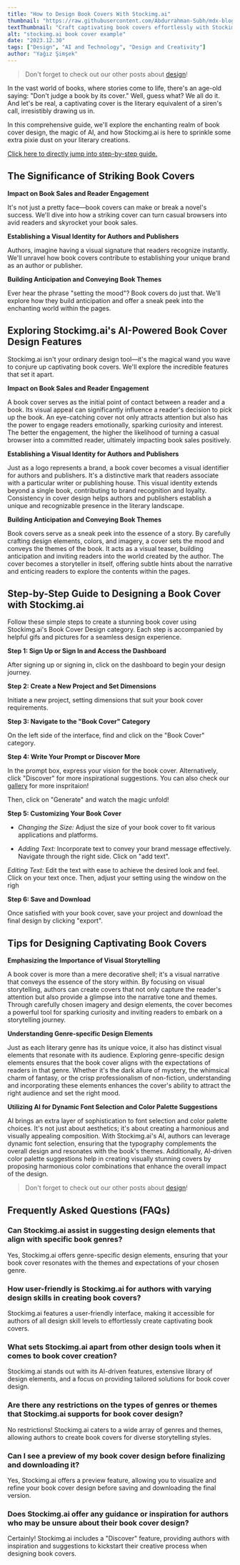 ```yaml
---
title: "How to Design Book Covers With Stockimg.ai"
thumbnail: "https://raw.githubusercontent.com/Abdurrahman-Subh/mdx-blog/main/images/26-book.png"
textThumbnail: "Craft captivating book covers effortlessly with Stockimg.ai! Explore AI-powered design features, dynamic font selection, and genre-specific elements. Elevate your authorial visual identity and enthrall readers with unique and enchanting book covers. Unveil the magic of Stockimg.ai's Book Cover Design category for a captivating storytelling journey."
alt: "stockimg.ai book cover example"
date: "2023.12.30"
tags: ["Design", "AI and Technology", "Design and Creativity"]
author: "Yağız Şimşek"
---
```


<CustomImage
    src="https://raw.githubusercontent.com/Abdurrahman-Subh/mdx-blog/main/images/26-book.png"
    alt="stockimg.ai book cover example"
/>
> Don't forget to check out our other posts about [design](https://stockimg.ai/blog/design)!

In the vast world of books, where stories come to life, there's an age-old saying: "Don't judge a book by its cover." Well, guess what? We all do it. And let's be real, a captivating cover is the literary equivalent of a siren's call, irresistibly drawing us in. 

In this comprehensive guide, we'll explore the enchanting realm of book cover design, the magic of AI, and how Stockimg.ai is here to sprinkle some extra pixie dust on your literary creations.

[Click here to directly jump into step-by-step guide.](https://stockimg.ai/blog/logo-design/how-to-design-book-covers-with-stockimg#step-by-step-guide-to-designing-a-book-cover-with-stockimgai)

## The Significance of Striking Book Covers

**Impact on Book Sales and Reader Engagement**

It's not just a pretty face—book covers can make or break a novel's success. We'll dive into how a striking cover can turn casual browsers into avid readers and skyrocket your book sales.

**Establishing a Visual Identity for Authors and Publishers**

Authors, imagine having a visual signature that readers recognize instantly. We'll unravel how book covers contribute to establishing your unique brand as an author or publisher.

**Building Anticipation and Conveying Book Themes**

Ever hear the phrase "setting the mood"? Book covers do just that. We'll explore how they build anticipation and offer a sneak peek into the enchanting world within the pages.

## Exploring Stockimg.ai's AI-Powered Book Cover Design Features

Stockimg.ai isn't your ordinary design tool—it's the magical wand you wave to conjure up captivating book covers. We'll explore the incredible features that set it apart.

**Impact on Book Sales and Reader Engagement**

A book cover serves as the initial point of contact between a reader and a book. Its visual appeal can significantly influence a reader's decision to pick up the book. An eye-catching cover not only attracts attention but also has the power to engage readers emotionally, sparking curiosity and interest. The better the engagement, the higher the likelihood of turning a casual browser into a committed reader, ultimately impacting book sales positively.

**Establishing a Visual Identity for Authors and Publishers**

Just as a logo represents a brand, a book cover becomes a visual identifier for authors and publishers. It's a distinctive mark that readers associate with a particular writer or publishing house. This visual identity extends beyond a single book, contributing to brand recognition and loyalty. Consistency in cover design helps authors and publishers establish a unique and recognizable presence in the literary landscape.

**Building Anticipation and Conveying Book Themes**

Book covers serve as a sneak peek into the essence of a story. By carefully crafting design elements, colors, and imagery, a cover sets the mood and conveys the themes of the book. It acts as a visual teaser, building anticipation and inviting readers into the world created by the author. The cover becomes a storyteller in itself, offering subtle hints about the narrative and enticing readers to explore the contents within the pages.


## Step-by-Step Guide to Designing a Book Cover with Stockimg.ai

Follow these simple steps to create a stunning book cover using Stockimg.ai's Book Cover Design category. Each step is accompanied by helpful gifs and pictures for a seamless design experience.

**Step 1: Sign Up or Sign In and Access the Dashboard**

<CustomImage
    src="https://raw.githubusercontent.com/Abdurrahman-Subh/mdx-blog/main/images/stockimg-home.png"
    alt="dashboard"
/>

After signing up or signing in, click on the dashboard to begin your design journey.

**Step 2: Create a New Project and Set Dimensions**

<CustomImage
    src="https://raw.githubusercontent.com/Abdurrahman-Subh/mdx-blog/main/images/stockimg-dashboard.png"
    alt="creating a new project"
/>

Initiate a new project, setting dimensions that suit your book cover requirements.

**Step 3: Navigate to the "Book Cover" Category**

<CustomImage
    src="https://raw.githubusercontent.com/Abdurrahman-Subh/mdx-blog/main/images/stockimg-canvas-bc.png"
    alt="navigating"
/>

On the left side of the interface, find and click on the "Book Cover" category.

**Step 4: Write Your Prompt or Discover More**

<CustomImage
    src="https://raw.githubusercontent.com/Abdurrahman-Subh/mdx-blog/main/images/stockimg-canvas-bc2.png"
    alt="writing prompts"
/>

In the prompt box, express your vision for the book cover. Alternatively, click "Discover" for more inspirational suggestions. You can also check our [gallery](https://stockimg.ai/gallery) for more inspritaion! 

Then, click on "Generate" and watch the magic unfold!

**Step 5: Customizing Your Book Cover**

- *Changing the Size:* Adjust the size of your book cover to fit various applications and platforms.

<CustomImage
    src="https://raw.githubusercontent.com/Abdurrahman-Subh/mdx-blog/main/images/stockimg-edit-bc1.gif"
    alt="changing the size"
/>

- *Adding Text:* Incorporate text to convey your brand message effectively. Navigate through the right side. Click on "add text".

<CustomImage
    src="https://raw.githubusercontent.com/Abdurrahman-Subh/mdx-blog/main/images/stockimg-add-text-bc.gif"
    alt="designer designing"
/>

*Editing Text:* Edit the text with ease to achieve the desired look and feel. Click on your text once. Then, adjust your setting using the window on the righ
<CustomImage
    src="https://raw.githubusercontent.com/Abdurrahman-Subh/mdx-blog/main/images/stockimg-edit-text-bc.gif"
    alt="designer designing"
/>

**Step 6: Save and Download**

<CustomImage
    src="https://raw.githubusercontent.com/Abdurrahman-Subh/mdx-blog/main/images/stockimg-save-bc.gif"
    alt="saving"
/>

Once satisfied with your book cover, save your project and download the final design by clicking "export".

## Tips for Designing Captivating Book Covers

**Emphasizing the Importance of Visual Storytelling**

A book cover is more than a mere decorative shell; it's a visual narrative that conveys the essence of the story within. By focusing on visual storytelling, authors can create covers that not only capture the reader's attention but also provide a glimpse into the narrative tone and themes. Through carefully chosen imagery and design elements, the cover becomes a powerful tool for sparking curiosity and inviting readers to embark on a storytelling journey.

**Understanding Genre-specific Design Elements**

Just as each literary genre has its unique voice, it also has distinct visual elements that resonate with its audience. Exploring genre-specific design elements ensures that the book cover aligns with the expectations of readers in that genre. Whether it's the dark allure of mystery, the whimsical charm of fantasy, or the crisp professionalism of non-fiction, understanding and incorporating these elements enhances the cover's ability to attract the right audience and set the right mood.

**Utilizing AI for Dynamic Font Selection and Color Palette Suggestions**

AI brings an extra layer of sophistication to font selection and color palette choices. It's not just about aesthetics; it's about creating a harmonious and visually appealing composition. With Stockimg.ai's AI, authors can leverage dynamic font selection, ensuring that the typography complements the overall design and resonates with the book's themes. Additionally, AI-driven color palette suggestions help in creating visually stunning covers by proposing harmonious color combinations that enhance the overall impact of the design.

> Don't forget to check out our other posts about [design](https://stockimg.ai/blog/design)!

## Frequently Asked Questions (FAQs)

### Can Stockimg.ai assist in suggesting design elements that align with specific book genres?

Yes, Stockimg.ai offers genre-specific design elements, ensuring that your book cover resonates with the themes and expectations of your chosen genre.

### How user-friendly is Stockimg.ai for authors with varying design skills in creating book covers?

Stockimg.ai features a user-friendly interface, making it accessible for authors of all design skill levels to effortlessly create captivating book covers.

### What sets Stockimg.ai apart from other design tools when it comes to book cover creation?

Stockimg.ai stands out with its AI-driven features, extensive library of design elements, and a focus on providing tailored solutions for book cover design.

### Are there any restrictions on the types of genres or themes that Stockimg.ai supports for book cover design?

No restrictions! Stockimg.ai caters to a wide array of genres and themes, allowing authors to create book covers for diverse storytelling styles.

### Can I see a preview of my book cover design before finalizing and downloading it?

Yes, Stockimg.ai offers a preview feature, allowing you to visualize and refine your book cover design before saving and downloading the final version.

### Does Stockimg.ai offer any guidance or inspiration for authors who may be unsure about their book cover design?

Certainly! Stockimg.ai includes a "Discover" feature, providing authors with inspiration and suggestions to kickstart their creative process when designing book covers.